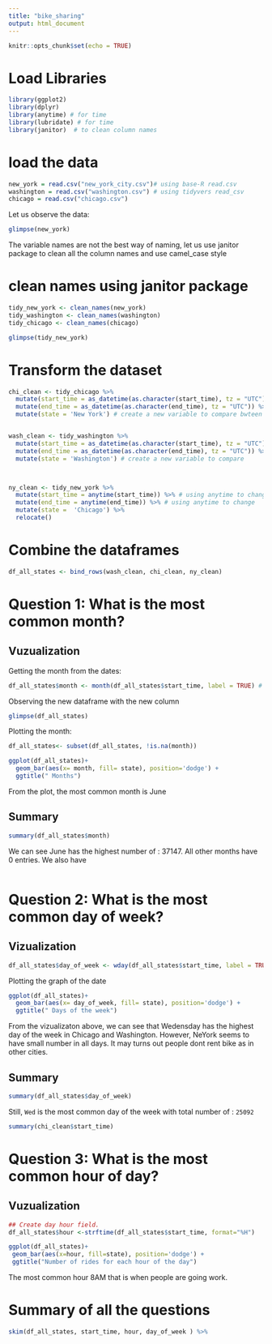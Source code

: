 ```yaml
---
title: "bike_sharing"
output: html_document
---
```


```r
knitr::opts_chunk$set(echo = TRUE)
```


# Load Libraries

```r
library(ggplot2)
library(dplyr)
library(anytime) # for time
library(lubridate) # for time
library(janitor)  # to clean column names

```



# load the data


```r

new_york = read.csv("new_york_city.csv")# using base-R read.csv
washington = read.csv("washington.csv") # using tidyvers read_csv
chicago = read.csv("chicago.csv")

```


Let us observe the data:

```r
glimpse(new_york)
```


The variable names are not the best way of naming, let us use janitor package to clean all the column names and use camel_case style 

# clean names using janitor package


```r
tidy_new_york <- clean_names(new_york)
tidy_washington <- clean_names(washington)
tidy_chicago <- clean_names(chicago)

```



```r

glimpse(tidy_new_york)
```


# Transform the dataset

```r

chi_clean <- tidy_chicago %>%
  mutate(start_time = as_datetime(as.character(start_time), tz = "UTC"))  %>% # changing to time format
  mutate(end_time = as_datetime(as.character(end_time), tz = "UTC")) %>% # changing to time format
  mutate(state = 'New York') # create a new variable to compare bwteen dataset


wash_clean <- tidy_washington %>%
  mutate(start_time = as_datetime(as.character(start_time), tz = "UTC"))%>% # changing to time format
  mutate(end_time = as_datetime(as.character(end_time), tz = "UTC")) %>% # changing to time format
  mutate(state = 'Washington') # create a new variable to compare



ny_clean <- tidy_new_york %>%
  mutate(start_time = anytime(start_time)) %>% # using anytime to change to time
  mutate(end_time = anytime(end_time)) %>% # using anytime to change
  mutate(state =  'Chicago') %>%
  relocate()

```

# Combine the dataframes


```r
df_all_states <- bind_rows(wash_clean, chi_clean, ny_clean)

```

#  Question 1: What is the most common month?


## Vuzualization

Getting the month from the dates:

```r
df_all_states$month <- month(df_all_states$start_time, label = TRUE) # extracting month from the dates

```

Observing the new dataframe with the new column

```r
glimpse(df_all_states)
```


Plotting the month:

```r

df_all_states<- subset(df_all_states, !is.na(month))

ggplot(df_all_states)+
  geom_bar(aes(x= month, fill= state), position='dodge') +
  ggtitle(" Months")

```

From the plot, the most common month is June

## Summary 


```r
summary(df_all_states$month)

```

We can see June has the highest number of : 37147. All other months have 0 entries. We also have 


```r

```



# Question 2: What is the most common day of week?

## Vizualization 


```r
df_all_states$day_of_week <- wday(df_all_states$start_time, label = TRUE) # making a da of the week from date using wday function from lubridate

```


Plotting the graph of the date

```r


ggplot(df_all_states)+
  geom_bar(aes(x= day_of_week, fill= state), position='dodge') +
  ggtitle(" Days of the week")

```


From the vizualizaton above, we can see that Wedensday has the highest day of the week in Chicago and Washington. However, NeYork seems to have small number in all days. It may turns out people dont rent bike as in other cities.


## Summary 


```r
summary(df_all_states$day_of_week)

```

Still, `Wed` is the most common day of the week with total number of : `25092`



```r
summary(chi_clean$start_time)

```

# Question 3: What is the most common hour of day?


## Vuzualization


```r
## Create day hour field.
df_all_states$hour <-strftime(df_all_states$start_time, format="%H")

ggplot(df_all_states)+
 geom_bar(aes(x=hour, fill=state), position='dodge') +
 ggtitle("Number of rides for each hour of the day")
```


The most common hour 8AM that is when people are going  work.


 

# Summary of all the questions


```r
skim(df_all_states, start_time, hour, day_of_week ) %>% 

```

